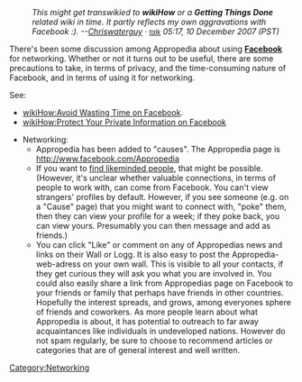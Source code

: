 :''This might get transwikied to '''wikiHow''' or a '''Getting Things Done''' related wiki in time. It partly reflects my own aggravations with Facebook :). --[[User:Chriswaterguy|Chriswaterguy]] &middot; <small>[[User talk:Chriswaterguy|talk]]</small> 05:17, 10 December 2007 (PST)''

There's been some discussion among Appropedia about using '''[http://www.facebook.com Facebook]''' for networking. Whether or not it turns out to be useful, there are some precautions to take, in terms of privacy, and the time-consuming nature of Facebook, and in terms of using it for networking. 

See: 
* [[wikiHow:Avoid Wasting Time on Facebook]].
* [[wikiHow:Protect Your Private Information on Facebook]]

* Networking:
** Appropedia has been added to "causes". The Appropedia page is http://www.facebook.com/Appropedia
** If you want to [[find likeminded people]], that might be possible. (However, it's unclear whether valuable connections, in terms of people to work with, can come from Facebook. You can't view strangers' profiles by default. However, if you see someone (e.g. on a "Cause" page) that you might want to connect with, "poke" them, then they can view your profile for a week; if they poke back, you can view yours. Presumably you can then message and add as friends.{{fact}}) 
** You can click "Like" or comment on any of Appropedias news and links on their Wall or Logg. It is also easy to post the Appropedia-web-adress on your own wall. This is visible to all your contacts, if they get curious they will ask you what you are involved in. You could also easily share a link from Appropedias page on Facebook to your friends or family that perhaps have friends in other countries. Hopefully the interest spreads, and grows, among everyones sphere of friends and coworkers. As more people learn about what Appropedia is about, it has potential to outreach to far away acquaintances like individuals in undeveloped nations. However do not spam regularly, be sure to choose to recommend articles or categories that are of general interest and well written.


[[Category:Networking]]